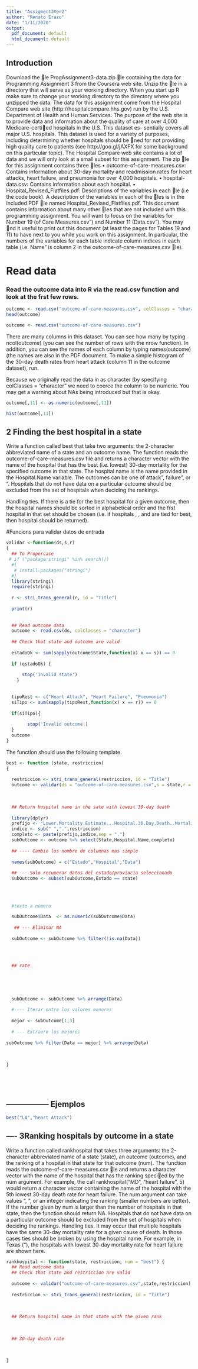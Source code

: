 ```yaml
---
title: "Assigment3Ver2"
author: "Renato Erazo"
date: "1/11/2020"
output:
  pdf_document: default
  html_document: default
---
```


## Introduction
Download the le ProgAssignment3-data.zip le containing the data for Programming Assignment 3 from
the Coursera web site. Unzip the le in a directory that will serve as your working directory. When you
start up R make sure to change your working directory to the directory where you unzipped the data.
The data for this assignment come from the Hospital Compare web site (http://hospitalcompare.hhs.gov)
run by the U.S. Department of Health and Human Services. The purpose of the web site is to provide data and
information about the quality of care at over 4,000 Medicare-certied hospitals in the U.S. This dataset es-
sentially covers all major U.S. hospitals. This dataset is used for a variety of purposes, including determining
whether hospitals should be ned for not providing high quality care to patients (see http://goo.gl/jAXFX
for some background on this particular topic).
The Hospital Compare web site contains a lot of data and we will only look at a small subset for this
assignment. The zip le for this assignment contains three les
• outcome-of-care-measures.csv: Contains information about 30-day mortality and readmission rates
for heart attacks, heart failure, and pneumonia for over 4,000 hospitals.
• hospital-data.csv: Contains information about each hospital.
• Hospital_Revised_Flatfiles.pdf: Descriptions of the variables in each le (i.e the code book).
A description of the variables in each of the les is in the included PDF le named Hospital_Revised_Flatfiles.pdf.
This document contains information about many other les that are not included with this programming
assignment. You will want to focus on the variables for Number 19 (\Outcome of Care Measures.csv") and
Number 11 (\Hospital Data.csv"). You may nd it useful to print out this document (at least the pages for
Tables 19 and 11) to have next to you while you work on this assignment. In particular, the numbers of
the variables for each table indicate column indices in each table (i.e. \Hospital Name" is column 2 in the
outcome-of-care-measures.csv le).

# Read data

### Read the outcome data into R via the read.csv function and look at the frst few rows.



```r
outcome <- read.csv("outcome-of-care-measures.csv", colClasses = "character")
head(outcome)
```
```r
outcome <- read.csv("outcome-of-care-measures.csv")
```

There are many columns in this dataset. You can see how many by typing ncol(outcome) (you can see the number of rows with the nrow function). In addition, you can see the names of each column by typing names(outcome) (the names are also in the PDF document.
To make a simple histogram of the 30-day death rates from heart attack (column 11 in the outcome dataset), run.

Because we originally read the data in as character (by specifying colClasses = "character" we need to coerce the column to be numeric. You may get a warning about NAs being introduced but that is okay.

```r
outcome[,11] <- as.numeric(outcome[,11])

hist(outcome[,11])
```

## 2 Finding the best hospital in a state

Write a function called best that take two arguments: the 2-character abbreviated name of a state and an outcome name. The function reads the outcome-of-care-measures.csv file and returns a character vector with the name of the hospital that has the best (i.e. lowest) 30-day mortality for the specified outcome in that state. The hospital name is the name provided in the Hospital.Name variable. The outcomes can be one of \heart attack", \heart failure", or \pneumonia". Hospitals that do not have data on a particular outcome should be excluded from the set of hospitals when deciding the rankings.

Handling ties. If there is a tie for the best hospital for a given outcome, then the hospital names should be sorted in alphabetical order and the frst hospital in that set should be chosen (i.e. if hospitals \b", \c", and \f" are tied for best, then hospital \b" should be returned). 

#Funcions para validar datos de entrada

```r

validar <-function(ds,s,r)
{
  ## To Propercase
 # if ("package:stringi" %in% search())
  #{
   # install.packages("stringi")
  #}
  library(stringi)
  require(stringi)
  
  r <- stri_trans_general(r, id = "Title")
  
  print(r)
  
  
  ## Read outcome data
  outcome <- read.csv(ds, colClasses = "character")
  
  ## Check that state and outcome are valid
  
  estadoOk <- sum(sapply(outcome$State,function(x) x == s)) == 0
  
  if (estadoOk) {
     
      stop('Invalid state')
    }
  
  
  tipoRest <- c("Heart Attack", "Heart Failure", "Pneumonia")
  siTipo <- sum(sapply(tipoRest,function(x) x == r)) == 0
  
  if(siTipo){
   
        stop('Invalid outcome')
  }
  outcome
}
```




The function should use the following template.

```r
best <- function (state, restriccion)
{
  
  restriccion <- stri_trans_general(restriccion, id = "Title")
  outcome <- validar(ds = "outcome-of-care-measures.csv",s = state,r = restriccion)
  
  
  
  ## Return hospital name in the sate with lowest 30-day death
  
  library(dplyr)
  prefijo <- "Lower.Mortality.Estimate...Hospital.30.Day.Death..Mortality..Rates.from"
  indice <- sub(" ",".",restriccion)
  completo <- paste(prefijo,indice,sep = ".")
  subOutcome <- outcome %>% select(State,Hospital.Name,completo)
  
  ## ---- Cambio los nombre de columnas mas simple
  
  names(subOutcome) = c("Estado","Hospital","Data")
  
  ## --- Solo recuperar datos del estado/provincia seleccionado
  subOutcome <- subset(subOutcome,Estado == state)
  
  
 
  
  #texto a número

  subOutcome$Data  <- as.numeric(subOutcome$Data)
  
   ## --- Eliminar NA
  
  subOutcome <- subOutcome %>% filter(!is.na(Data))
  
  
  

  ## rate
  
  
  
  
  
  subOutcome <- subOutcome %>% arrange(Data)
  
  #---- Iterar entre los valores menores
  
  mejor <- subOutcome[1,3]
  
  # --- Extraere los mejores
  
subOutcome %>% filter(Data == mejor) %>% arrange(Data)
  
  
  
}






```
## -----------------  Ejemplos
```r
best("LA","heart Attack")
```

## ---- 3Ranking hospitals by outcome in a state

Write a function called rankhospital that takes three arguments: the 2-character abbreviated name of a
state (state), an outcome (outcome), and the ranking of a hospital in that state for that outcome (num).
The function reads the outcome-of-care-measures.csv le and returns a character vector with the name
of the hospital that has the ranking specied by the num argument. For example, the call
rankhospital("MD", "heart failure", 5)
would return a character vector containing the name of the hospital with the 5th lowest 30-day death rate
for heart failure. The num argument can take values \best", \worst", or an integer indicating the ranking
(smaller numbers are better). If the number given by num is larger than the number of hospitals in that
state, then the function should return NA. Hospitals that do not have data on a particular outcome should
be excluded from the set of hospitals when deciding the rankings.
Handling ties. It may occur that multiple hospitals have the same 30-day mortality rate for a given cause
of death. In those cases ties should be broken by using the hospital name. For example, in Texas (\TX"),
the hospitals with lowest 30-day mortality rate for heart failure are shown here.

```r
rankhospital <- function(state, restriccion, num = "best") {
  ## Read outcome data
  ## Check that state and restriccion are valid
  
  outcome <- validar("outcome-of-care-measures.csv",state,restriccion)
  
  restriccion <- stri_trans_general(restriccion, id = "Title")
  
  
  
  ## Return hospital name in that state with the given rank
  
  
  
  ## 30-day death rate
  
  
  
}
```


